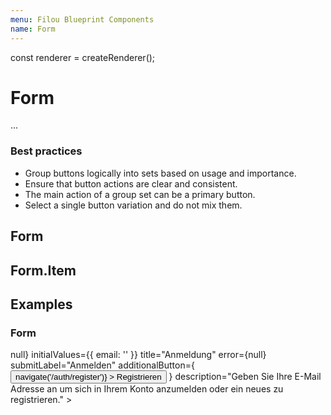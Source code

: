 ```yaml
---
menu: Filou Blueprint Components
name: Form
---
```


const renderer = createRenderer();

# Form

...

### Best practices

- Group buttons logically into sets based on usage and importance.
- Ensure that button actions are clear and consistent.
- The main action of a group set can be a primary button.
- Select a single button variation and do not mix them.

## Form

<PropsTable of={Form} />

## Form.Item

<PropsTable of={Form.Item} />

## Examples

### Form

<Playground>
  <Provider renderer={renderer}>
    <ThemeProvider theme={{ color: '#FBC02D' }}>
      <Form
        onSubmit={() => null}
        initialValues={{ email: '' }}
        title="Anmeldung"
        error={null}
        submitLabel="Anmelden"
        additionalButton={
          <Button
            intent="primary"
            minimal
            onClick={() => navigate('/auth/register')}
          >
            Registrieren
          </Button>
        }
        description="Geben Sie Ihre E-Mail Adresse an um sich in Ihrem Konto anzumelden oder ein neues zu registrieren."
      >
        <Form.Text name="email" label="E-Mail" type="email" />
        <Form.Text name="password" label="Passwort" type="password" />
      </Form>
    </ThemeProvider>
  </Provider>
</Playground>
